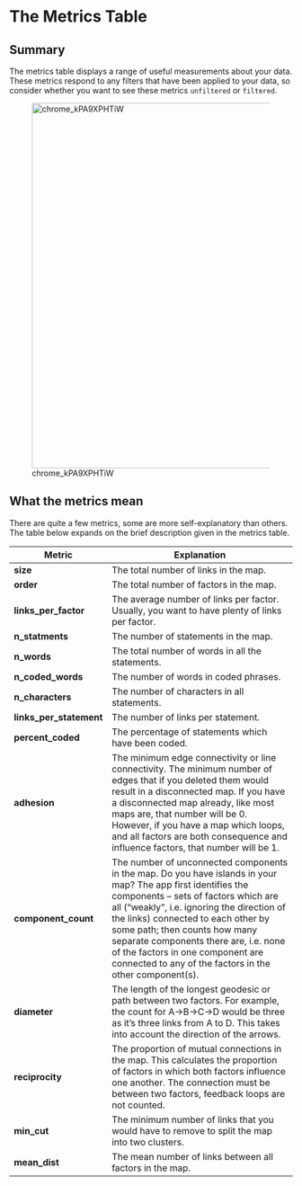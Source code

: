 # The Metrics Table{#xmetrics}

## Summary

The metrics table displays a range of useful measurements about your data. These metrics respond to any filters that have been applied to your data, so consider whether you want to see these metrics `unfiltered` or `filtered`.

![chrome_kPA9XPHTiW](_assets/chrome_kPA9XPHTiW.gif){width=650}

## What the metrics mean

There are quite a few metrics, some are more self-explanatory than others. The table below expands on the brief description given in the metrics table. 



| Metric  | **Explanation**                                    |
| ---------- | ------------------------------------------------------------ |
| **size** | The total number of links in the map. |
| **order** | The total number of factors in the map. |
| **links_per_factor** | The average number of links per factor. Usually, you want to have plenty of links per factor. |
| **n_statments** | The number of statements in the map. |
| **n_words** | The total number of words in all the statements. |
| **n_coded_words** | The number of words in coded phrases. |
| **n_characters** | The number of characters in all statements. |
| **links_per_statement** | The number of links per statement. |
| **percent_coded** | The percentage of statements which have been coded. |
| **adhesion** | The minimum edge connectivity or line connectivity. The minimum number of edges that if you deleted them would result in a disconnected map. If you have a disconnected map already, like most maps are, that number will be 0. However, if you have a map which loops, and all factors are both consequence and influence factors, that number will be 1. |
| **component_count** | The number of unconnected components in the map. Do you have islands in your map? The app first identifies the components -- sets of factors which are all ("weakly", i.e. ignoring the direction of the links) connected to each other by some path; then counts how many separate components there are, i.e. none of the factors in one component are connected to any of the factors in the other component(s). |
| **diameter** | The length of the longest geodesic or path between two factors. For example, the count for A->B->C->D would be three as it's three links from A to D. This takes into account the direction of the arrows. |
| **reciprocity** | The proportion of mutual connections in the map. This calculates the proportion of factors in which both factors influence one another. The connection must be between two factors, feedback loops are not counted. |
| **min_cut** | The minimum number of links that you would have to remove to split the map into two clusters. |
| **mean_dist** | The mean number of links between all factors in the map. |

